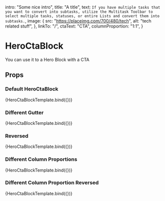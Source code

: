 
  intro: "Some nice intro",
  title: "A title",
  text: `If you have multiple tasks that you want to convert into subtasks, utilize the Multitask Toolbar to select multiple tasks, statuses, or entire Lists and convert them into subtasks.`,
  image: {
    src: "https://placeimg.com/700/480/tech",
    alt: "tech related stuff",
  },
  linkTo: "/",
  ctaText: "CTA",
  columnProportion: "1:1",
}

<Meta title='blocks/HeroCtaBlock' component={HeroCtaBlock} />

# HeroCtaBlock

You can use it to a Hero Block with a CTA

## Props

<Props of={HeroCtaBlock} />


### Default HeroCtaBlock

<Preview>
  <Story name='Default' args={{ ...data }}>
    {HeroCtaBlockTemplate.bind({})}
  </Story>
</Preview>

### Different Gutter

<Preview>
  <Story name='Different Gutter' args={{ ...data, gutter: "80px" }}>
    {HeroCtaBlockTemplate.bind({})}
  </Story>
</Preview>

### Reversed

<Preview>
  <Story name='Reversed' args={{ ...data, reversed: true }}>
    {HeroCtaBlockTemplate.bind({})}
  </Story>
</Preview>

### Different Column Proportions

<Preview>
  <Story
    name='Different Column Proportions'
    args={{ ...data, columnProportion: "2:1" }}
  >
    {HeroCtaBlockTemplate.bind({})}
  </Story>
</Preview>

### Different Column Proportion Reversed

<Preview>
  <Story
    name='Different Column Proportions Reversed'
    args={{ ...data, columnProportion: "2:1", reversed: true }}
  >
    {HeroCtaBlockTemplate.bind({})}
  </Story>
</Preview>
